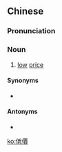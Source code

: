 {{also|低价}}
==Chinese==
{{zh-forms|s=低价}}

===Pronunciation===
{{zh-pron
|m=dījià
|c=dai1 gaa3
|mn=kē-kè
|cat=n
}}

===Noun===
{{zh-noun}}

# [[low]] [[price]]

====Synonyms====
* {{zh-l|廉價}}

====Antonyms====
* {{zh-l|高價}}

[[ko:低價]]